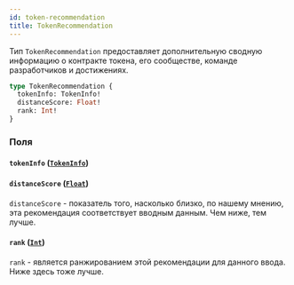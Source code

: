 ```yaml
---
id: token-recommendation
title: TokenRecommendation
---
```



Тип `TokenRecommendation` предоставляет дополнительную сводную информацию о контракте токена, его сообществе, команде разработчиков и достижениях.

```graphql
type TokenRecommendation {
  tokenInfo: TokenInfo!
  distanceScore: Float!
  rank: Int!
}
```


### Поля

#### `tokenInfo` ([`TokenInfo`](/reference/objects/token-info))




#### `distanceScore` ([`Float`](/reference/scalars/float))

`distanceScore` - показатель того, насколько близко, по нашему мнению, эта рекомендация соответствует вводным данным. Чем ниже, тем лучше.


#### `rank` ([`Int`](/reference/scalars/int))

`rank` - является ранжированием этой рекомендации для данного ввода. Ниже здесь тоже лучше.




